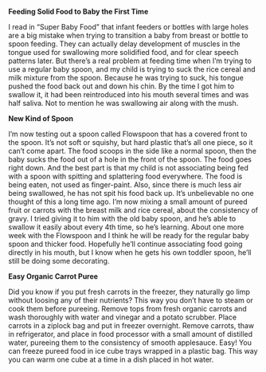 '''Feeding Solid Food to Baby the First Time'''

I read in “Super Baby Food” that infant feeders or bottles with large holes are a big mistake when trying to transition a baby from breast or bottle to spoon feeding. They can actually delay development of muscles in the tongue used for swallowing more solidified food, and for clear speech patterns later. But there’s a real problem at feeding time when I’m trying to use a regular baby spoon, and my child is trying to suck the rice cereal and milk mixture from the spoon. Because he was trying to suck, his tongue pushed the food back out and down his chin. By the time I got him to swallow it, it had been reintroduced into his mouth several times and was half saliva. Not to mention he was swallowing air along with the mush.

'''New Kind of Spoon'''

I’m now testing out a spoon called Flowspoon that has a covered front to the spoon. It’s not soft or squishy, but hard plastic that’s all one piece, so it can’t come apart. The food scoops in the side like a normal spoon, then the baby sucks the food out of a hole in the front of the spoon. The food goes right down. And the best part is that my child is not associating being fed with a spoon with spitting and splattering food everywhere. The food is being eaten, not used as finger-paint. Also, since there is much less air being swallowed, he has not spit his food back up.
It’s unbelievable no one thought of this a long time ago. I’m now mixing a small amount of pureed fruit or carrots with the breast milk and rice cereal, about the consistency of gravy. I tried giving it to him with the old baby spoon, and he’s able to swallow it easily about every 4th time, so he’s learning. About one more week with the Flowspoon and I think he will be ready for the regular baby spoon and thicker food. Hopefully he’ll continue associating food going directly in his mouth, but I know when he gets his own toddler spoon, he’ll still be doing some decorating.

'''Easy Organic Carrot Puree'''

Did you know if you put fresh carrots in the freezer, they naturally go limp without loosing any of their nutrients? This way you don’t have to steam or cook them before pureeing. 
Remove tops from fresh organic carrots and wash thoroughly with water and vinegar and a potato scrubber. Place carrots in a ziplock bag and put in freezer overnight. Remove carrots, thaw in refrigerator, and place in food processor with a small amount of distilled water, pureeing them to the consistency of smooth applesauce. Easy!
You can freeze pureed food in ice cube trays wrapped in a plastic bag. This way you can warm one cube at a time in a dish placed in hot water.